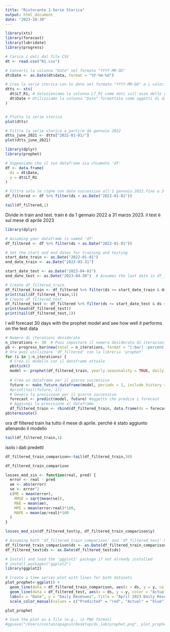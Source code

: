 ```yaml
---
title: "Ristorante 1-Serie Storica"
output: html_document
date: "2023-10-30"
---
```


```r
library(xts)
library(forecast)
library(lubridate)
library(progress)
```



```r
# Carica i dati dal file CSV
dt <- read.csv("R1.csv")

# Converti la colonna "Date" nel formato "YYYY-MM-DD"
dt$Date <- as.Date(dt$data, format = "%Y-%m-%d")

# Crea la serie storica con le date nel formato "YYYY-MM-DD" e i valori da LT_R1
dtts <- xts(
  dt$LT_R1, # Selezioniamo la colonna LT_R1 come dati sull'asse delle y
  dt$Date # Utilizziamo la colonna "Date" formattata come oggetti di data sull'asse delle x
)


# Plotta la serie storica
plot(dtts)

```


```r
# Filtra la serie storica a partire da gennaio 2022
dtts_june_2021 <- dtts["2022-01-01/"]
plot(dtts_june_2021)
```

```r
library(dplyr)
library(prophet)

# Supponiamo che il tuo dataframe sia chiamato 'df'
df <- data.frame(
  ds = dt$Date,
  y = dt$LT_R1
)

# Filtra solo le righe con date successive all'1 gennaio 2022.fino a 3 maggio 2023
df_filtered <- df %>% filter(ds > as.Date("2022-01-01"))
```

```r
tail(df_filtered,1)
```

Divide in train and test. train è da 1 gennaio 2022 a 31 marzo 2023. il test è sul mese di aprile 2023
```r
library(dplyr)

# Assuming your dataframe is named 'df'
df_filtered <- df %>% filter(ds > as.Date("2022-01-01"))

# Set the start and end dates for training and testing
start_date_train <- as.Date("2022-01-01")
end_date_train <- as.Date("2023-03-31")

start_date_test <- as.Date("2023-04-01")
end_date_test <- as.Date("2023-04-30")  # Assumes the last date in df_filtered is the end of the test set

# Create df_filtered_train
df_filtered_train <- df_filtered %>% filter(ds >= start_date_train & ds <= end_date_train)
print(tail(df_filtered_train,1))
# Create df_filtered_test
df_filtered_test <- df_filtered %>% filter(ds >= start_date_test & ds <= end_date_test)
print(head(df_filtered_test))
print(tail(df_filtered_test,1))
```
I will forecast 30 days with the prophet model and see how well it performs on the test data
```r
# Numero di iterazioni desiderate
n_iterations <- 30  # Puoi impostare il numero desiderato di iterazioni
pb <- progress_bar$new(total = n_iterations, format = "[:bar] :percent :elapsed")
# Ora puoi utilizzare 'df_filtered' con la libreria 'prophet'
for (i in 1:n_iterations) {
  # Crea il modello con il dataframe attuale
  pb$tick()
  model <- prophet(df_filtered_train, yearly.seasonality = TRUE, daily.seasonality = TRUE, weekly.seasonality = TRUE)
  
  # Crea un dataframe per il giorno successivo
  future <- make_future_dataframe(model, periods = 1, include_history = FALSE)
  #print(tail(future, 1))
  # Genera la previsione per il giorno successivo
  forecast <- predict(model, future) #oggetto che predice i forecast
  # Aggiungi la previsione al dataframe
  df_filtered_train <- rbind(df_filtered_train, data.frame(ds = forecast$ds[nrow(forecast)], y = forecast$yhat[nrow(forecast)])) }
pb$terminate()
```

ora df filtered train ha tutto il mese di aprile. perchè è stato aggiunto allenando il modello
```r
tail(df_filtered_train,1)
```

isolo i dati predetti
```r
df_filtered_train_comparison<-tail(df_filtered_train,30)
```

```r
df_filtered_train_comparison
```

```r
losses_mod_sin <- function(real, pred) {
  error <- real - pred
  ae <- abs(error)
  se <- error^2
  c(ME = mean(error),
    RMSE = sqrt(mean(se)),
    MAE = mean(ae),
    MPE = mean(error/real)*100,
    MAPE = mean(ae/real)*100
  )
}
```

```r
losses_mod_sin(df_filtered_test$y, df_filtered_train_comparison$y)
```


```r
# Assuming both 'df_filtered_train_comparison' and 'df_filtered_test' have 'ds' as Date and 'y' as numeric
df_filtered_train_comparison$ds <- as.Date(df_filtered_train_comparison$ds)
df_filtered_test$ds <- as.Date(df_filtered_test$ds)

# Install and load the 'ggplot2' package if not already installed
# install.packages("ggplot2")
library(ggplot2)

# Create a time series plot with lines for both datasets
plot_prophet<-ggplot() +
  geom_line(data = df_filtered_train_comparison, aes(x = ds, y = y, color = "Predicted"), size = 1) +
  geom_line(data = df_filtered_test, aes(x = ds, y = y, color = "Actual"), size = 1) +
  labs(x = "Date", y = "Daily Revenues", title = "April 2023 Daily Revenue Forecast: Predicted vs Actual Values") +
  scale_color_manual(values = c("Predicted" = "red", "Actual" = "blue"))
```

```r
plot_prophet
```

```r
# Save the plot as a file (e.g., in PNG format)
#ggsave("/Users/costanzapagnin/Desktop/ds_lab/prophet.png", plot_prophet, width = 12, height = 8, dpi = 300)

```




